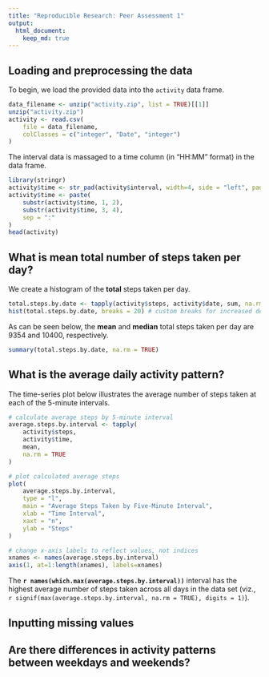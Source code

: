 ```yaml
---
title: "Reproducible Research: Peer Assessment 1"
output: 
  html_document:
    keep_md: true
---
```



## Loading and preprocessing the data

To begin, we load the provided data into the `activity` data frame.

```r
data_filename <- unzip("activity.zip", list = TRUE)[[1]] 
unzip("activity.zip")
activity <- read.csv(
    file = data_filename, 
    colClasses = c("integer", "Date", "integer")
)
```

The interval data is massaged to a time column (in "HH:MM" format) in the data frame. 

```r
library(stringr)
activity$time <- str_pad(activity$interval, width=4, side = "left", pad = "0")
activity$time <- paste(
    substr(activity$time, 1, 2),
    substr(activity$time, 3, 4),
    sep = ":"
)
head(activity)
```

## What is mean total number of steps taken per day?

We create a histogram of the **total** steps taken per day.

```r
total.steps.by.date <- tapply(activity$steps, activity$date, sum, na.rm=TRUE)
hist(total.steps.by.date, breaks = 20) # custom breaks for increased detail
```

As can be seen below, the **mean** and **median** total steps taken per day are 9354 and 10400, respectively.

```r
summary(total.steps.by.date, na.rm = TRUE)
```

## What is the average daily activity pattern?

The time-series plot below illustrates the average number of steps taken at each of the 5-minute intervals.

```r
# calculate average steps by 5-minute interval
average.steps.by.interval <- tapply(
    activity$steps,
    activity$time,
    mean,
    na.rm = TRUE
)

# plot calculated average steps
plot(
    average.steps.by.interval,
    type = "l", 
    main = "Average Steps Taken by Five-Minute Interval",
    xlab = "Time Interval",
    xaxt = "n",
    ylab = "Steps"
)

# change x-axis labels to reflect values, not indices
xnames <- names(average.steps.by.interval)
axis(1, at=1:length(xnames), labels=xnames)
```

The **`r names(which.max(average.steps.by.interval))`** interval has the highest average number of steps taken across all days in the data set (viz., `r signif(max(average.steps.by.interval, na.rm = TRUE), digits = 1)`).

## Inputting missing values



## Are there differences in activity patterns between weekdays and weekends?
